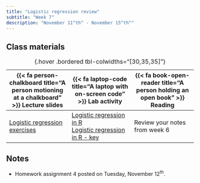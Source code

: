 ```yaml
---
title: "Logistic regression review"
subtitle: "Week 7"
description: "November 11^th^ - November 15^th^"
---
```


## Class materials

| {{< fa person-chalkboard title="A person motioning at a chalkboard" >}} Lecture slides | {{< fa laptop-code title="A laptop with on-screen code" >}} Lab activity | {{< fa book-open-reader title="A person holding an open book" >}} Reading |
|------------------------|------------------------|------------------------|
| [Logistic regression exercises](slides/week7/week7-slides.qmd) | [Logistic regression in R](labs/week-6-lab.qmd){target="\"_blank"} <br/> [Logistic regression in R - key](labs/week-6-lab-key.qmd) | Review your notes from week 6 |

: {.hover .bordered tbl-colwidths="\[30,35,35\]"}

## Notes

-   Homework assignment 4 posted on Tuesday, November 12^th^.

